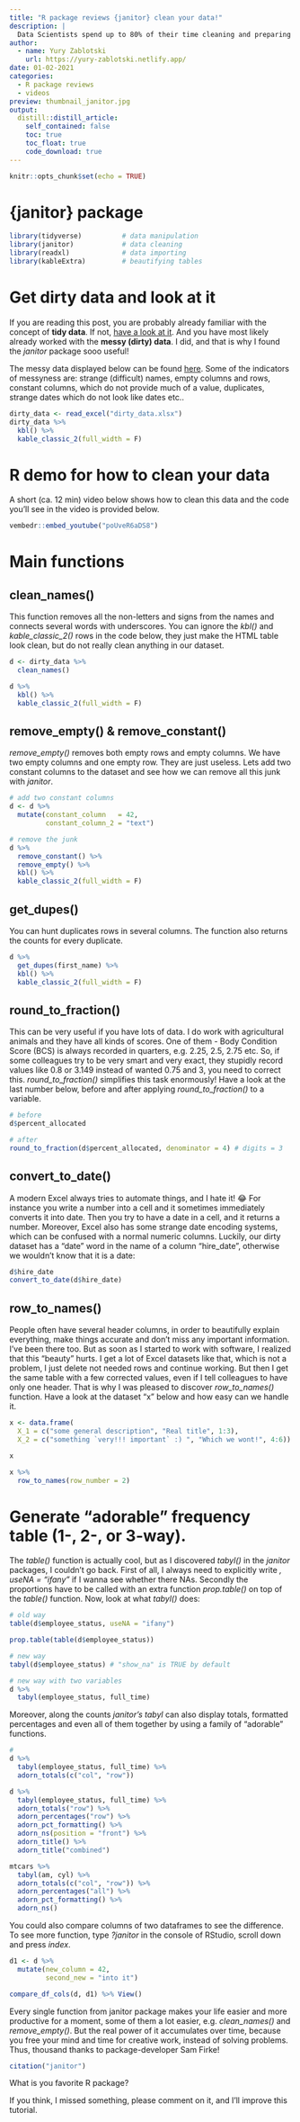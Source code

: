 ```yaml
---
title: "R package reviews {janitor} clean your data!"
description: |
  Data Scientists spend up to 80% of their time cleaning and preparing data for analysis. " Happy families are all alike; every unhappy family is unhappy in its own way" — Leo Tolstoy. "Like families, tidy datasets are all alike but every messy dataset is messy in its own way" - Hadley Wickham. Thats when "janitor" helps to clean the mess.
author:
  - name: Yury Zablotski
    url: https://yury-zablotski.netlify.app/
date: 01-02-2021
categories:
  - R package reviews
  - videos
preview: thumbnail_janitor.jpg
output:
  distill::distill_article:
    self_contained: false
    toc: true
    toc_float: true
    code_download: true
---
```




```r
knitr::opts_chunk$set(echo = TRUE)
```

# {janitor} package

```r
library(tidyverse)          # data manipulation
library(janitor)            # data cleaning
library(readxl)             # data importing
library(kableExtra)         # beautifying tables
```

# Get dirty data and look at it

If you are reading this post, you are probably already familiar with the concept of **tidy data**. If not, [have a look at it](https://cran.r-project.org/web/packages/tidyr/vignettes/tidy-data.html#:~:text=Tidy%20data%20is%20a%20standard,Each%20observation%20forms%20a%20row.). And you have most likely already worked with the **messy (dirty) data**. I did, and that is why I found the *janitor* package sooo useful!

The messy data displayed below can be found [here](https://github.com/sfirke/janitor/blob/master/dirty_data.xlsx). Some of the indicators of messyness are: strange (difficult) names, empty columns and rows, constant columns, which do not provide much of a value, duplicates, strange dates which do not look like dates etc..

```r
dirty_data <- read_excel("dirty_data.xlsx")
dirty_data %>%
  kbl() %>%
  kable_classic_2(full_width = F)
```

# R demo for how to clean your data

A short (ca. 12 min) video below shows how to clean this data and the code you'll see in the video is provided below.

```r
vembedr::embed_youtube("poUveR6aDS8")
```


# Main functions

## clean_names()

This function removes all the non-letters and signs from the names and connects several words with underscores. You can ignore the *kbl()* and *kable_classic_2()* rows in the code below, they just make the HTML table look clean, but do not really clean anything in our dataset.


```r
d <- dirty_data %>% 
  clean_names()

d %>% 
  kbl() %>%
  kable_classic_2(full_width = F)
```

## remove_empty() & remove_constant()

*remove_empty()* removes both empty rows and empty columns. We have two empty columns and one empty row. They are just useless. Lets add two constant columns to the dataset and see how we can remove all this junk with *janitor*.

```r
# add two constant columns
d <- d %>% 
  mutate(constant_column   = 42,
         constant_column_2 = "text")

# remove the junk
d %>% 
  remove_constant() %>%  
  remove_empty() %>% 
  kbl() %>%
  kable_classic_2(full_width = F)
```

## get_dupes()

You can hunt duplicates rows in several columns. The function also returns the counts for every duplicate.

```r
d %>% 
  get_dupes(first_name) %>% 
  kbl() %>%
  kable_classic_2(full_width = F)
```

## round_to_fraction()

This can be very useful if you have lots of data. I do work with agricultural animals and they have all kinds of scores. One of them - Body Condition Score (BCS) is always recorded in quarters, e.g. 2.25, 2.5, 2.75 etc. So, if some colleagues try to be very smart and very exact, they stupidly record values like 0.8 or 3.149 instead of wanted 0.75 and 3, you need to correct this. *round_to_fraction()* simplifies this task enormously! Have a look at the last number below, before and after applying *round_to_fraction()* to a variable.

```r
# before
d$percent_allocated

# after
round_to_fraction(d$percent_allocated, denominator = 4) # digits = 3
```

## convert_to_date()

A modern Excel always tries to automate things, and I hate it! 😂 For instance you write a number into a cell and it sometimes immediately converts it into date. Then you try to have a date in a cell, and it returns a number. Moreover, Excel also has some strange date encoding systems, which can be confused with a normal numeric columns. Luckily, our dirty dataset has a "date" word in the name of a column "hire_date", otherwise we wouldn't know that it is a date:

```r
d$hire_date
convert_to_date(d$hire_date)
```

## row_to_names()

People often have several header columns, in order to beautifully explain everything, make things accurate and don't miss any important information. I've been there too. But as soon as I started to work with software, I realized that this "beauty" hurts. I get a lot of Excel datasets like that, which is not a problem, I just delete not needed rows and continue working. But then I get the same table with a few corrected values, even if I tell colleagues to have only one header. That is why I was pleased to discover *row_to_names()* function. Have a look at the dataset "x" below and how easy can we handle it.

```r
x <- data.frame(
  X_1 = c("some general description", "Real title", 1:3),
  X_2 = c("something `very!!! important` :) ", "Which we wont!", 4:6))

x

x %>%
  row_to_names(row_number = 2)
```



# Generate "adorable" frequency table (1-, 2-, or 3-way).

The *table()* function is actually cool, but as I discovered *tabyl()* in the *janitor* packages, I couldn't go back. First of all, I always need to explicitly write *, useNA = "ifany"* if I wanna see whether there NAs. Secondly the proportions have to be called with an extra function *prop.table()* on top of the *table()* function. Now, look at what *tabyl()* does:

```r
# old way
table(d$employee_status, useNA = "ifany")

prop.table(table(d$employee_status))

# new way
tabyl(d$employee_status) # "show_na" is TRUE by default

# new way with two variables
d %>% 
  tabyl(employee_status, full_time)
```

Moreover, along the counts *janitor's tabyl* can also display totals, formatted percentages and even all of them together by using a family of "adorable" functions. 

```r
#  
d %>%
  tabyl(employee_status, full_time) %>%
  adorn_totals(c("col", "row"))

d %>%
  tabyl(employee_status, full_time) %>%
  adorn_totals("row") %>%
  adorn_percentages("row") %>%
  adorn_pct_formatting() %>%
  adorn_ns(position = "front") %>%               
  adorn_title() %>% 
  adorn_title("combined")
```



```r
mtcars %>%
  tabyl(am, cyl) %>%
  adorn_totals(c("col", "row")) %>% 
  adorn_percentages("all") %>% 
  adorn_pct_formatting() %>%
  adorn_ns() 
```

You could also compare columns of two dataframes to see the difference. To see more function, type *?janitor* in the console of RStudio, scroll down and press *index*.

```r
d1 <- d %>% 
  mutate(new_column = 42, 
         second_new = "into it")

compare_df_cols(d, d1) %>% View()
```


Every single function from janitor package makes your life easier and more productive for a moment, some of them a lot easier, e.g. *clean_names()* and *remove_empty()*. But the real power of it accumulates over time, because you free your mind and time for creative work, instead of solving problems. Thus, thousand thanks to package-developer Sam Firke!

```r
citation("janitor")
```


What is you favorite R package?

If you think, I missed something, please comment on it, and I’ll improve this tutorial.
















